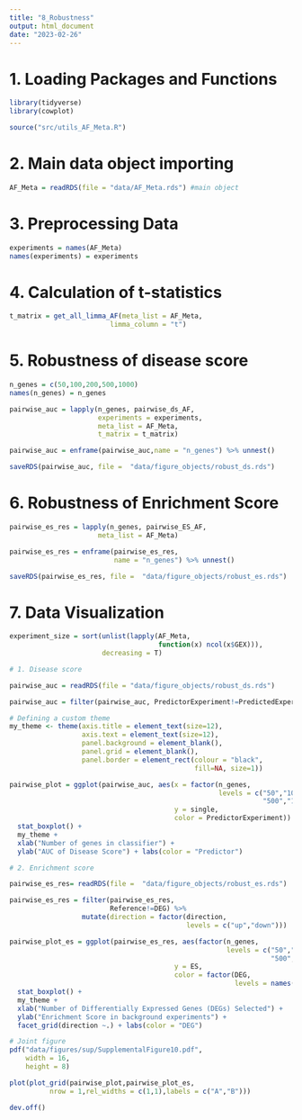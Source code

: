 ```yaml
---
title: "8_Robustness"
output: html_document
date: "2023-02-26"
---
```

# 1. Loading Packages and Functions
```r
library(tidyverse)
library(cowplot)

source("src/utils_AF_Meta.R")
```

# 2. Main data object importing
```r
AF_Meta = readRDS(file = "data/AF_Meta.rds") #main object
```

# 3. Preprocessing Data
```r
experiments = names(AF_Meta)
names(experiments) = experiments
```

# 4. Calculation of t-statistics
```r
t_matrix = get_all_limma_AF(meta_list = AF_Meta,
                         limma_column = "t")
```

# 5. Robustness of disease score
```r
n_genes = c(50,100,200,500,1000)
names(n_genes) = n_genes

pairwise_auc = lapply(n_genes, pairwise_ds_AF, 
                      experiments = experiments,
                      meta_list = AF_Meta,
                      t_matrix = t_matrix) 

pairwise_auc = enframe(pairwise_auc,name = "n_genes") %>% unnest()

saveRDS(pairwise_auc, file =  "data/figure_objects/robust_ds.rds")
```
# 6. Robustness of Enrichment Score
```r
pairwise_es_res = lapply(n_genes, pairwise_ES_AF,
                      meta_list = AF_Meta) 

pairwise_es_res = enframe(pairwise_es_res,
                          name = "n_genes") %>% unnest()

saveRDS(pairwise_es_res, file =  "data/figure_objects/robust_es.rds")
```

# 7. Data Visualization
```r
experiment_size = sort(unlist(lapply(AF_Meta,
                                     function(x) ncol(x$GEX))),
                       decreasing = T)

# 1. Disease score

pairwise_auc = readRDS(file = "data/figure_objects/robust_ds.rds")

pairwise_auc = filter(pairwise_auc, PredictorExperiment!=PredictedExperiment)

# Defining a custom theme
my_theme <- theme(axis.title = element_text(size=12),
                  axis.text = element_text(size=12),
                  panel.background = element_blank(),
                  panel.grid = element_blank(),
                  panel.border = element_rect(colour = "black", 
                                              fill=NA, size=1))

pairwise_plot = ggplot(pairwise_auc, aes(x = factor(n_genes,
                                                    levels = c("50","100","200",
                                                               "500","1000")),
                                         y = single,
                                         color = PredictorExperiment)) +
  stat_boxplot() + 
  my_theme +
  xlab("Number of genes in classifier") +
  ylab("AUC of Disease Score") + labs(color = "Predictor")
```

```r
# 2. Enrichment score

pairwise_es_res= readRDS(file =  "data/figure_objects/robust_es.rds")

pairwise_es_res = filter(pairwise_es_res, 
                         Reference!=DEG) %>%
                  mutate(direction = factor(direction,
                                            levels = c("up","down")))

pairwise_plot_es = ggplot(pairwise_es_res, aes(factor(n_genes,
                                                      levels = c("50","100","200",
                                                                 "500","1000")),
                                         y = ES,
                                         color = factor(DEG,
                                                        levels = names(experiment_size)))) +
  stat_boxplot() + 
  my_theme +
  xlab("Number of Differentially Expressed Genes (DEGs) Selected") +
  ylab("Enrichment Score in background experiments") +
  facet_grid(direction ~.) + labs(color = "DEG")

# Joint figure
pdf("data/figures/sup/SupplementalFigure10.pdf",
    width = 16,
    height = 8)

plot(plot_grid(pairwise_plot,pairwise_plot_es, 
          nrow = 1,rel_widths = c(1,1),labels = c("A","B")))

dev.off()

```

















